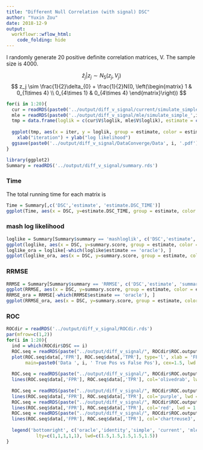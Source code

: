 ```yaml
---
title: "Different Null Correlation (with signal) DSC"
author: "Yuxin Zou"
date: 2018-12-9
output: 
  workflowr::wflow_html:
    code_folding: hide
---
```


I randomly generate 20 positive definite correlation matrices, V. The sample size is 4000.

$$
\hat{z}_j|z_j \sim N_{5}(z_j, V_j)
$$
$$
z_j \sim \frac{1}{2}\delta_{0} + \frac{1}{2}N(0, \left(\begin{matrix} 1 & 0_{1\times 4} \\
                                                                      0_{4\times 1} & 0_{4\times 4} \end{matrix}\right))
$$

```r
for(i in 1:20){
  cur = readRDS(paste0('../output/diff_v_signal/current/simulate_simple_',i,'_current_1.rds'))
  mle = readRDS(paste0('../output/diff_v_signal/mle/simulate_simple_',i,'_mle_1.rds'))
  tmp = data.frame(loglik = c(cur$V$loglik, mle$V$loglik), estimate = c(rep('current', length(cur$V$loglik)), rep('mle', length(mle$V$loglik))), iter = c(1:length(cur$V$loglik), 1:length(mle$V$loglik)))
  
  ggplot(tmp, aes(x = iter, y = loglik, group = estimate, color = estimate)) + geom_line() + ggtitle(paste0("Data ", i)) +
    xlab("iteration") + ylab("log likelihood")
  ggsave(paste0('../output/diff_v_signal/DataConverge/Data', i, '.pdf'))
}
```

```r
library(ggplot2)
Summary = readRDS('../output/diff_v_signal/summary.rds')
```

### Time

The total running time for each matrix is
```r
Time = Summary[,c('DSC','estimate', 'estimate.DSC_TIME')]
ggplot(Time, aes(x = DSC, y=estimate.DSC_TIME, group = estimate, color = estimate)) + geom_line()
```


### mash log likelihood

```r
loglike = Summary[Summary$summary == 'mashloglik', c('DSC','estimate', 'summary.score', 'summary')]
ggplot(loglike, aes(x = DSC, y=summary.score, group = estimate, color = estimate)) + geom_line()
loglike_ora = loglike[-which(loglike$estimate == 'oracle'), ]
ggplot(loglike_ora, aes(x = DSC, y=summary.score, group = estimate, color = estimate)) + geom_line()
```

### RRMSE

```r
RRMSE = Summary[Summary$summary == 'RRMSE', c('DSC','estimate', 'summary.score', 'summary')]
ggplot(RRMSE, aes(x = DSC, y=summary.score, group = estimate, color = estimate)) + geom_line()
RRMSE_ora = RRMSE[-which(RRMSE$estimate == 'oracle'), ]
ggplot(RRMSE_ora, aes(x = DSC, y=summary.score, group = estimate, color = estimate)) + geom_line()
```

### ROC

```r
ROCdir = readRDS('../output/diff_v_signal/ROCdir.rds')
par(mfrow=c(1,2))
for(i in 1:20){
  ind = which(ROCdir$DSC == i)
  ROC.seq = readRDS(paste("../output/diff_v_signal/", ROCdir$ROC.output.file[ind[1]], '.rds', sep=""))
  plot(ROC.seq$data[,'FPR'], ROC.seq$data[,'TPR'], type='l', xlab = 'FPR', ylab='TPR',
       main=paste0('Data ', i, ' True Pos vs False Pos'), cex=1.5, lwd = 1.5, col = 'cyan')
  
  ROC.seq = readRDS(paste("../output/diff_v_signal/", ROCdir$ROC.output.file[ind[2]], '.rds', sep=""))
  lines(ROC.seq$data[,'FPR'], ROC.seq$data[,'TPR'], col='olivedrab', lwd = 1.5)
  
  ROC.seq = readRDS(paste("../output/diff_v_signal/", ROCdir$ROC.output.file[ind[3]], '.rds', sep=""))
  lines(ROC.seq$data[,'FPR'], ROC.seq$data[,'TPR'], col='purple', lwd = 1.5)
  ROC.seq = readRDS(paste("../output/diff_v_signal/", ROCdir$ROC.output.file[ind[4]], '.rds', sep=""))
  lines(ROC.seq$data[,'FPR'], ROC.seq$data[,'TPR'], col='red', lwd = 1.5)
  ROC.seq = readRDS(paste("../output/diff_v_signal/", ROCdir$ROC.output.file[ind[5]], '.rds', sep=""))
  lines(ROC.seq$data[,'FPR'], ROC.seq$data[,'TPR'], col='chartreuse3', lwd = 1.5)
  
  legend('bottomright', c('oracle','identity','simple', 'current', 'mle'),col=c('cyan','olivedrab','purple','red','chartreuse3'),
           lty=c(1,1,1,1,1), lwd=c(1.5,1.5,1.5,1.5,1.5))
}
```

